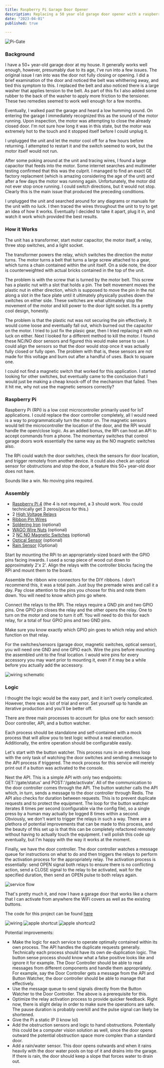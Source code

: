 ```yaml
---
title: Raspberry Pi Garage Door Opener
description: Replacing a 50 year old garage door opener with a raspberry pi
date: "2023-04-01"
published: true
  
---
```


<img alt='Pi-Gate' src='/images/pi-gate/pigate.png' />

### Background
I have a 50+ year-old garage door at my house.
It generally works well enough, however, presumably due to its age, I've run into a few issues.
The original issue I ran into was the door not fully closing or opening.
I did a brief examination of the door and noticed the belt was whithering away, and tied this symptom to this.
I replaced the belt and also noticed there is a large washer that applies tension to the belt.
As part of this fix I also added some rubber to the back of the washer to apply more friction to the tensioner.
These two remedies seemed to work well enough for a few months.

Eventually, I walked past the garage and heard a low humming sound.
On entering the garage I immediately recognized this as the sound of the motor running.
Upon inspection, the motor was attempting to close the already closed door.
I'm not sure how long it was in this state, but the motor was extremely hot to the touch and it stopped itself before I could unplug it.

I unplugged the unit and let the motor cool off for a few hours before returning.
I attempted to restart it and the switch seemed to work, but the motor itself would not run.

After some poking around at the unit and tracing wires, I found a large capacitor that feeds into the motor.
Some internet searches and multimeter testing confirmed that this was the culprit.
I managed to find an exact GE factory replacment (which is amazing considering the age of the unit) and after a few days the motor was running again.
Unfortunately, the motor did not ever stop once running. I could switch directions, but it would not stop.
Clearly this is the main issue that produced the preceding conditions.

I unplugged the unit and searched around for any diagrams or manuals for the unit with no luck.
I then traced the wires throughout the unit to try to get an idea of how it works.
Eventually I decided to take it apart, plug it in, and watch it work which provided the best results.

### How it Works

The unit has a transformer, start motor capacitor, the motor itself, a relay, three stop switches, and a light socket.

The transformer powers the relay, which switches the direction the motor turns.
The motor turns a belt that turns a large screw attached to a gear, which turns a chain contained within the unit itself.
On a side note, the door is counterweighted with actual bricks contained in the top of the unit.

The problem is with the screw that is turned by the motor belt. This screw has a plastic nut with a slot that holds a pin.
The belt movement moves the plastic nut in either direction, which is supposed to move the pin in the nut along a slot in the face plate until it ultimately physically pushes down the switches on either side.
These switches are what ultimately stop the movement of the motor and kill power to the door light socket.
Its a pretty cool design, honestly.

The problem is that the plastic nut was not securing the pin effectively. It would come loose and eventually fall out, which burned out the capacitor on the motor.
I tried to just fix the plasic gear, then I tried replacing it with no luck on either.
Next I looked for a different method to kill the motor. I found these NC/NO door sensors and figured this would make sense to use.
I could align the sensors so that the door would stop once it was actually fully closed or fully open.
The problem with that is, these sensors are not made for this voltage and burn out after a handful of uses.
Back to square one.

I could not find a magnetic switch that worked for this application. I started looking for other switches, but eventually came to the conclusion that I would just be making a cheap knock-off of the mechanism that failed.
Then it hit me, why not use the magnetic sensors correctly?

### Raspberry Pi

Raspberry Pi (RPi) is a low cost microcontroller primarily used for IoT applications.
I could replace the door controller completely, all I would need is a way to programmatically turn the motor on.
The magnetic sensors would tell the microcontroller the location of the door, and the RPi would handle the open/close logic.
As an added bonus, the RPi can host an API to accept commands from a phone. The momentary switches that control garage doors work essentially the same way as the NO magnetic switches also.

The RPi could watch the door switches, check the sensors for door location, and trigger remotely from another device.
It could also check an optical sensor for obstructions and stop the door, a feature this 50+ year-old door does not have.

Sounds like a win. No moving pins required.

### Assembly

- <a target="_blank" href="https://www.amazon.com/GeeekPi-Raspberry-4GB-Starter-Kit/dp/B0B3M2HKN6/ref=sr_1_2_sspa?keywords=raspberry+pi+4&amp;sr=8-2-spons&amp;ufe=app_do%253Aamzn1.fos.18ed3cb5-28d5-4975-8bc7-93deae8f9840&amp;sp_csd=d2lkZ2V0TmFtZT1zcF9hdGY&amp;psc=1&_encoding=UTF8&tag=gas0e0-20&linkCode=ur2&linkId=57423a1eeba3bb43c53efc8f5adda185&camp=1789&creative=9325">Raspberry Pi 4</a> (the 4 is not required, a 3 should work. You could technically get 3 zeros/picos for this.)
- 2 <a target="_blank" href="https://www.amazon.com/gp/product/B0B8H42YQ5/ref=ppx_yo_dt_b_search_asin_image?ie=UTF8&amp;psc=1&_encoding=UTF8&tag=gas0e0-20&linkCode=ur2&linkId=390388da413631df155817ff22df52fe&camp=1789&creative=9325">High Voltage Relays</a>
- <a target="_blank" href="https://www.amazon.com/EDGELEC-Breadboard-Optional-Assorted-Multicolored/dp/B07GD2BWPY/ref=sr_1_3?keywords=ribbon+cable&amp;s=industrial&amp;sr=1-3&_encoding=UTF8&tag=gas0e0-20&linkCode=ur2&linkId=1f195976afc308e88e32411d253e7e5e&camp=1789&creative=9325">Ribbon Pin Wires</a>
- <a target="_blank" href="https://www.amazon.com/Weller-D550-Dual-Professional-Soldering/dp/B00002N5LO/ref=sr_1_31_sspa?keywords=Soldering+Iron&amp;s=industrial&amp;sr=1-31-spons&amp;sp_csd=d2lkZ2V0TmFtZT1zcF9idGY&amp;psc=1&_encoding=UTF8&tag=gas0e0-20&linkCode=ur2&linkId=e4f053fe0ca94ce91e5fdfb9f7e162de&camp=1789&creative=9325">Soldering Iron</a> (optional)
- <a target="_blank" href="https://www.amazon.com/WAGO-Lever-Nuts-75pc-Connector-Assortment/dp/B018MGMFDI/ref=sr_1_5?keywords=WAGO+Wire+Nuts&amp;s=industrial&amp;sr=1-5&_encoding=UTF8&tag=gas0e0-20&linkCode=ur2&linkId=65ba3c630f52457faf4af042caafb9fe&camp=1789&creative=9325">WAGO Wire Nuts</a> (optional)
- 2 <a target="_blank" href="https://www.amazon.com/Magnetic-Switch-Normally-Closed-Security/dp/B0735BP1K4/ref=sr_1_8?keywords=NC%252FNO+Magnetic+Switches&amp;s=industrial&amp;sr=1-8&_encoding=UTF8&tag=gas0e0-20&linkCode=ur2&linkId=4c35a4aae4d3a93bcc03c01062879b7d&camp=1789&creative=9325">NC NO Magnetic Switches</a> (optional)
- <a target="_blank" href="https://www.amazon.com/Twidec-Photoelectric-Proximity-Infrared-E3F-20DNL-18/dp/B082PFXVYX/ref=sr_1_11?keywords=Optical+Sensor+garage+door&amp;s=industrial&amp;sr=1-11&_encoding=UTF8&tag=gas0e0-20&linkCode=ur2&linkId=53573589106c2ba8731c62443275a27b&camp=1789&creative=9325">Optical Sensor</a> (optional)
- <a target="_blank" href="https://www.amazon.com/CQRobot-Consumption-Resistance-Temperature-Properties/dp/B07ZMGW3QJ/ref=sr_1_33?keywords=rain+sensor+pi&amp;s=industrial&amp;sr=1-33&_encoding=UTF8&tag=gas0e0-20&linkCode=ur2&linkId=543095dc4303c7f158406c2e88b98df0&camp=1789&creative=9325">Rain Sensor</a> (Optional)

Start by mounting the RPi to an appropriately-sized board with the GPIO pins facing inwards. I used a scrap piece of wood cut down to approximately 2'x 2'.
Align the relays with the controller blocks facing the RPi and mount them to the board.

Assemble the ribbon wire connectors for the DIY ribbons. I don't recommend this, it was a total pain. Just buy the premade wires and call it a day.
Pay close attention to the pins you choose for this and note them down. You will need to know which pins go where.

Connect the relays to the RPi. The relays require a GND pin and two GPIO pins. One GPIO pin closes the relay and the other opens the relay.
One to turn on the motor and one to turn it off. You will need to do this for each relay, for a total of four GPIO pins and two GND pins.

Make sure you know exactly which GPIO pin goes to which relay and which function on that relay.

For the switches/sensors (garage door, magnetic switches, optical sensor), you will need one GND and one GPIO each.
Wire the pins before mounting the assembled unit to the final location. I would wire pins for every accessory you may want prior to mounting it, even if it may be a while before you actually add the accessory.

<img alt='wiring schematic' src='/images/pi-gate/wiring-schematic.png' />

### Logic

I thought the logic would be the easy part, and it isn't overly complicated.
However, there was a lot of trial and error. Set yourself up to handle an iterative production and you'll be better off.

There are three main processes to account for (plus one for each sensor): Door controller, API, and a button watcher.

Each process should be standalone and self-contained with a mock process that will allow you to test logic without a real execution.
Additionally, the entire operation should be configurable easily.

Let's start with the button watcher. This process runs in an endless loop with the only task of watching the door switches and sending a message to the API process if triggered.
The mock process for this service will merely print out if a button was activated to the console.

Next the API. This is a simple API with only two endpoints: GET:'/gate/status' and POST:'/gate/activate'.
All of the communication to the door controller comes through the API. The button watcher calls the API which, in turn, sends a message to the door controller through Redis.
The API also checks for duration between requests. This is to prevent duplicate requests and to protect the equipment.
The loop for the button watcher iterates 8 times per second (configurable via the config file), so a single press by a human may actually be logged 8 times within a second.
Obviously, we don't want to trigger the relays in such a way. There are a plethora of potential improvements that can be made to this process, and the beauty of this set up is 
that this can be completely refactored remotely without having to actually touch the equipment. I will polish this code up eventually, but I'm happy with the way it works at the moment.

Finally, we have the door controller. The door controller watches a message queue for instructions on what to do and then triggers the relays to perform the activation process for the appropriately relay.
The activation process is essentially: send OPEN signal both relays to ensure there is no conflicting action, send a CLOSE signal to the relay to be activated, wait for the specified duration, then send an OPEN pulse to both relays again.

<img alt='service flow' src='/images/pi-gate/service-flow.png' />

That's pretty much it, and now I have a garage door that works like a charm that I can activate from anywhere the WiFi covers as well as the existing buttons.

The code for this project can be found <a target="_blank" href="https://github.com/mark-styx/gate-controller/tree/master" >here</a>

<img alt='wiring' src='/images/pi-gate/pi-gate.png' />
<img alt='apple shortcut' src='/images/pi-gate/pi-gate2.png' />
<img alt='apple shortcut2' src='/images/pi-gate/pi-gate3.png' />

Potential improvements:
- Make the logic for each service to operate optimally contained within its own process. The API handles the duplicate requests generally. Technically 
each process should have its own de-duplication logic. The button sense process should know what a false positive looks like and ignore it for example. The Door Controller should be able to read messages from different components and handle them appropriately. 
For example, say the Door Controller gets a message from the API and Button Watcher, the door controller should be able to manage that effectively.
- Use the message queue to send signals directly from the Button Watcher to the Door Controller. The above is a prerequisite for this.
- Optimize the relay activation process to provide quicker feedback. Right now, there is slight delay in order to make sure the operations are safe. The pause duration is probably overkill and the pulse signal can likely be shortened.
- Give the Pi a static IP (I know lol)
- Add the obstruction sensors and logic to hand obstructions. Potentially this could be a computer vision solution as well, since the door opens outward the potential obstruction space more complex than a standard door.
- Add a rain/water sensor. This door opens outwards and when it rains heavily with the door water pools on top of it and drains into the garage. If there is rain, the door should keep a slope that forces water to drain out.
